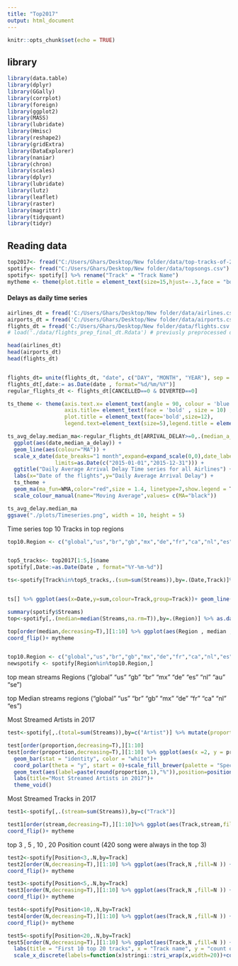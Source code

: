 ```yaml
---
title: "Top2017"
output: html_document
---
```


```r
knitr::opts_chunk$set(echo = TRUE)
```

## library
```r
library(data.table)
library(dplyr)
library(GGally)
library(corrplot)
library(foreign)
library(ggplot2)
library(MASS)
library(lubridate)
library(Hmisc)
library(reshape2)
library(gridExtra)
library(DataExplorer)
library(naniar)
library(chron)
library(scales)
library(dplyr)
library(lubridate)
library(lutz)
library(leaflet)
library(raster)
library(magrittr)
library(tidyquant)
library(tidyr)
```
## Reading data
```r
top2017<- fread("C:/Users/Ghars/Desktop/New folder/data/top-tracks-of-2017.csv")
spotify<- fread("C:/Users/Ghars/Desktop/New folder/data/topsongs.csv")
spotify<- spotify[] %>% rename("Track" = "Track Name")
mytheme <- theme(plot.title = element_text(size=15,hjust=-.3,face = "bold"), axis.title = element_text(size=12))
```


#### Delays as daily time series

```r
airlines_dt = fread('C:/Users/Ghars/Desktop/New folder/data/airlines.csv')
airports_dt = fread('C:/Users/Ghars/Desktop/New folder/data/airports.csv')
flights_dt = fread('C:/Users/Ghars/Desktop/New folder/data/flights.csv')
# load('./data/flights_prep_final_dt.Rdata') # previusly preprocessed data

head(airlines_dt)
head(airports_dt)
head(flights_dt)


flights_dt= unite(flights_dt, "date", c("DAY", "MONTH", "YEAR"), sep = "/", remove = TRUE)
flights_dt[,date:= as.Date(date , format="%d/%m/%Y")]
regular_flights_dt <- flights_dt[CANCELLED==0 & DIVERTED==0]

ts_theme <- theme(axis.text.x= element_text(angle = 90, colour = 'blue') , 
                  axis.title= element_text(face = 'bold' , size = 10) , 
                  plot.title = element_text(face='bold',size=12), 
                  legend.text=element_text(size=5),legend.title = element_text(size=7,face = "bold"))

ts_avg_delay.median_ma<-regular_flights_dt[ARRIVAL_DELAY>=0,.(median_a_delay=mean(ARRIVAL_DELAY,na.rm=T)),by=date] %>%
  ggplot(aes(date,median_a_delay)) + 
  geom_line(aes(colour="MA")) + 
  scale_x_date(date_breaks="1 month",expand=expand_scale(0,0),date_labels="%m-%Y",
               limits=as.Date(c("2015-01-01","2015-12-31"))) + 
  ggtitle("Daily Average Arrival Delay Time series for all Airlines") + 
  labs(x="Date of the flights",y="Daily Average Arrival Delay") + 
  ts_theme + 
  geom_ma(ma_fun=WMA,color="red",size = 1.4, linetype=7,show.legend = T) + 
  scale_colour_manual(name="Moving Average",values= c(MA="black"))

ts_avg_delay.median_ma
ggsave("./plots/Timeseries.png", width = 10, height = 5)
```

Time series top 10 Tracks in top regions

```r

top10.Region <- c("global","us","br","gb","mx","de","fr","ca","nl","es")


top5_tracks<- top2017[1:5,]$name
spotify[,Date:=as.Date(Date , format="%Y-%m-%d")]

ts<-spotify[Track%in%top5_tracks,.(sum=sum(Streams)),by=.(Date,Track)]%>% as.data.table()


ts[] %>% ggplot(aes(x=Date,y=sum,colour=Track,group=Track))+ geom_line(size=1)+theme(legend.position="bottom",axis.text.x=element_text(angle=90,colour='blue'),plot.title=element_text(hjust = 0.5))+scale_x_date(date_breaks="1 month",date_labels="%m-%Y")+ggtitle("Daily number of stream oftop 5 songs 2017")+labs(x="Date",y="Nr of Streams")
```








```r

summary(spotify$Streams)
top<-spotify[,.(median=median(Streams,na.rm=T)),by=.(Region)] %>% as.data.table()

top[order(median,decreasing=T),][1:10] %>% ggplot(aes(Region , median , fill=median)) + geom_bar(stat ="identity")+labs(title = "top average streaming regions", x = "Regions", y = "average streams") + geom_text(aes(label=median), hjust = 0.7, size = 3.3, color = 'red') +
coord_flip()+ mytheme


top10.Region <- c("global","us","br","gb","mx","de","fr","ca","nl","es")
newspotify <- spotify[Region%in%top10.Region,]
```

top mean streams Regions ("global" "us"     "gb"     "br"     "mx"     "de"     "es"     "nl"     "au"    "se")

top Median streams regions ("global" "us"     "br"     "gb"     "mx"     "de"     "fr"     "ca"     "nl"  "es")



Most Streamed Artists in 2017
```r

test<-spotify[,.(total=sum(Streams)),by=c("Artist")] %>% mutate(proportion:=total/sum(spotify$Streams)*100) %>% as.data.table()

test[order(proportion,decreasing=T),][1:10]
test[order(proportion,decreasing=T),][1:10] %>% ggplot(aes(x =2, y = proportion, fill = Artist))+
  geom_bar(stat = "identity", color = "white")+
  coord_polar(theta = "y", start = 0)+scale_fill_brewer(palette = "Spectral")+
  geom_text(aes(label=paste(round(proportion,1),"%")),position=position_stack(vjust=0.5),color="white")+
  labs(title="Most Streamed Artists in 2017")+
  theme_void()
```


Most Streamed Tracks in 2017
```r
test1<-spotify[,.(stream=sum(Streams)),by=c("Track")]

test1[order(stream,decreasing=T),][1:10]%>% ggplot(aes(Track,stream,fill=stream,)) + geom_bar(stat ="identity")+labs(title = "Most Streamed Tracks in 2017", x = "Track name", y = "Nr of streams") + geom_text(aes(label=stream), hjust = 1, size = 3.3, color = 'red') +
coord_flip()+ mytheme
```


top 3 , 5 , 10 , 20 Position count (420 song were always in the top 3)
```r
test2<-spotify[Position<3,.N,by=Track]
test2[order(N,decreasing=T),][1:10] %>% ggplot(aes(Track,N ,fill=N )) + geom_bar(stat ="identity")+labs(title = "First top 3 tracks", x = "Track name", y = "count on top 3") + geom_text(aes(label=N), hjust = 1, size = 3.3, color = 'red') +
coord_flip()+ mytheme

test3<-spotify[Position<5,.N,by=Track]
test3[order(N,decreasing=T),][1:10] %>% ggplot(aes(Track,N ,fill=N )) + geom_bar(stat ="identity")+labs(title = "First 10 top 5 tracks", x = "Track name", y = "count on top 5") + geom_text(aes(label=N), hjust = 1, size = 3.3, color = 'red') +
coord_flip()+ mytheme

test4<-spotify[Position<10,.N,by=Track]
test4[order(N,decreasing=T),][1:10] %>% ggplot(aes(Track,N ,fill=N )) + geom_bar(stat ="identity")+labs(title = "First 10 top 10 tracks", x = "Track name", y = "count on top 10") + geom_text(aes(label=N), hjust = 1, size = 3.3, color = 'red') +
coord_flip()+ mytheme

test5<-spotify[Position<20,.N,by=Track]
test5[order(N,decreasing=T),][1:10] %>% ggplot(aes(Track,N ,fill=N )) + geom_bar(stat ="identity")+
  labs(title = "First 10 top 20 tracks", x = "Track name", y = "count on top 20") + geom_text(aes(label=N), hjust = 1, size = 3.3, color = 'red')+
  scale_x_discrete(labels=function(x)stringi::stri_wrap(x,width=20))+coord_flip()+ mytheme

```
